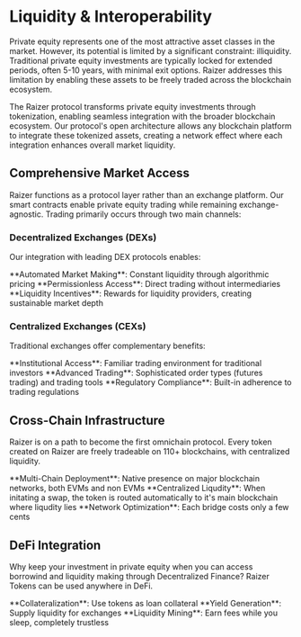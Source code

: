 
# Liquidity & Interoperability

Private equity represents one of the most attractive asset classes in the market. However, its potential is limited by a significant constraint: illiquidity. Traditional private equity investments are typically locked for extended periods, often 5-10 years, with minimal exit options. Raizer addresses this limitation by enabling these assets to be freely traded across the blockchain ecosystem.

The Raizer protocol transforms private equity investments through tokenization, enabling seamless integration with the broader blockchain ecosystem. Our protocol's open architecture allows any blockchain platform to integrate these tokenized assets, creating a network effect where each integration enhances overall market liquidity.

## Comprehensive Market Access

Raizer functions as a protocol layer rather than an exchange platform. Our smart contracts enable private equity trading while remaining exchange-agnostic. Trading primarily occurs through two main channels:

### Decentralized Exchanges (DEXs)
Our integration with leading DEX protocols enables:

<div className="mt-6">
<Feature icon={Workflow}>**Automated Market Making**: Constant liquidity through algorithmic pricing</Feature>
<Feature icon={Users}>**Permissionless Access**: Direct trading without intermediaries</Feature>
<Feature icon={Coins}>**Liquidity Incentives**: Rewards for liquidity providers, creating sustainable market depth</Feature>
</div>

### Centralized Exchanges (CEXs)
Traditional exchanges offer complementary benefits:

<div className="mt-6">
<Feature icon={Bank}>**Institutional Access**: Familiar trading environment for traditional investors</Feature>
<Feature icon={Workflow}>**Advanced Trading**: Sophisticated order types (futures trading) and trading tools</Feature>
<Feature icon={Shield}>**Regulatory Compliance**: Built-in adherence to trading regulations</Feature>
</div>

<Highlight 
  type="feature"
  title="Comprehensive Market Access"
  description="Raizer tokens trade continuously across multiple venues, ensuring consistent liquidity and price discovery."
/>

## Cross-Chain Infrastructure

Raizer is on a path to become the first omnichain protocol. Every token created on Raizer are freely tradeable on 110+ blockchains, with centralized liquidity.

<div className="mt-6">
<Feature icon={Network}>**Multi-Chain Deployment**: Native presence on major blockchain networks, both EVMs and non EVMs</Feature>
<Feature icon={Workflow}>**Centralized Liqudity**: When initating a swap, the token is routed automatically to it's main blockchain where liqudity lies</Feature>
<Feature icon={Rocket}>**Network Optimization**: Each bridge costs only a few cents</Feature>
</div>

<Highlight 
  type="attention"
  title="Trade Raizer tokens on any blockchains"
  description="Raizer tokens can technically be traded on Abstract, Solana, BASE, Ethereum...."
/>

## DeFi Integration

Why keep your investment in private equity when you can access borrowind and liquidity making through Decentralized Finance? Raizer Tokens can be used anywhere in DeFi. 

<div className="mt-6">
<Feature icon={DollarSign}>**Collateralization**: Use tokens as loan collateral</Feature>
<Feature icon={Coins}>**Yield Generation**: Supply liquidity for exchanges </Feature>
<Feature icon={Coins}>**Liquidity Mining**: Earn fees while you sleep, completely trustless</Feature>
</div>

